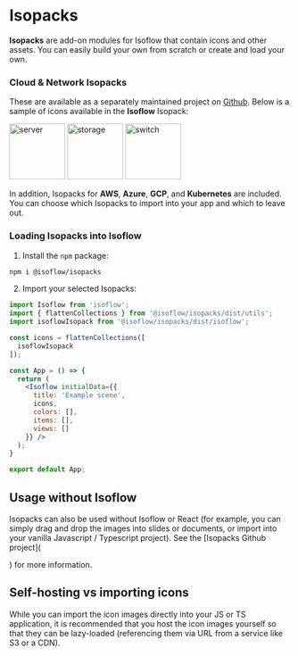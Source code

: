# Isopacks

**Isopacks** are add-on modules for Isoflow that contain icons and other assets.  You can easily build your own from scratch or create and load your own.

### Cloud & Network Isopacks

These are available as a separately maintained project on [Github](https://github.com/markmanx/isopacks).
Below is a sample of icons available in the **Isoflow** Isopack:

<div style={{ display: 'flex', paddingTop: 15 }}>
<img src="https://isoflow-public.s3.eu-west-2.amazonaws.com/isopacks/isoflow/server.svg" alt="server" width="100"/>
<img src="https://isoflow-public.s3.eu-west-2.amazonaws.com/isopacks/isoflow/storage.svg" alt="storage" width="100"/>
<img src="https://isoflow-public.s3.eu-west-2.amazonaws.com/isopacks/isoflow/switch-module.svg" alt="switch" width="100"/>
</div>

In addition, Isopacks for **AWS**, **Azure**, **GCP**, and **Kubernetes** are included.
You can choose which Isopacks to import into your app and which to leave out.

### Loading Isopacks into Isoflow

1. Install the `npm` package:

```bash
npm i @isoflow/isopacks
```

2. Import your selected Isopacks:

```jsx showLineNumbers
import Isoflow from 'isoflow';
import { flattenCollections } from '@isoflow/isopacks/dist/utils';
import isoflowIsopack from '@isoflow/isopacks/dist/isoflow';

const icons = flattenCollections([
  isoflowIsopack
]);

const App = () => {
  return (
    <Isoflow initialData={{
      title: 'Example scene',
      icons,
      colors: [],
      items: [],
      views: []
    }} />
  );
}

export default App;
```

## Usage without Isoflow

Isopacks can also be used without Isoflow or React (for example, you can simply drag and drop the images into slides or documents, or import into your vanilla Javascript / Typescript project).
See the [Isopacks Github project](
  
) for more information.

## Self-hosting vs importing icons

While you can import the icon images directly into your JS or TS application, it is recommended that you host the icon images yourself so that they can be lazy-loaded (referencing them via URL from a service like S3 or a CDN).
